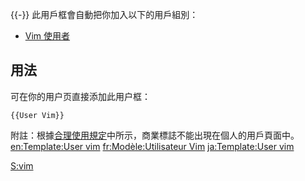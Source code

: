 {{Userbox
  |id=[[File:Vimlogo.svg|42px]]
  |id-c=white
  |info=该用户使用 [[Vim|{{color|white|'''Vim'''}}]]
 對[[中文維基百科|{{color|white|中文維基百科}}]]作出[[:Category:Vim 使用者|{{color|white|貢獻}}]]。
  |info-s=10
  |info-c=#555
  |info-fc=#ccc
  |border-c=#856D4E
  |usercategory=Vim 使用者
}}
<noinclude>
{{-}}
此用戶框會自動把你加入以下的用戶組別：
*[[:Category:Vim 使用者|Vim 使用者]]

== 用法 ==
可在你的用户页直接添加此用户框：
<pre>{{User Vim}}</pre>

附註：根據[[Wikipedia:合理使用|合理使用規定]]中所示，商業標誌不能出現在個人的用戶頁面中。
[[Category:软件用户框模板|S:vim]]
[[en:Template:User vim]]
[[fr:Modèle:Utilisateur Vim]]
[[ja:Template:User vim]]
</noinclude>